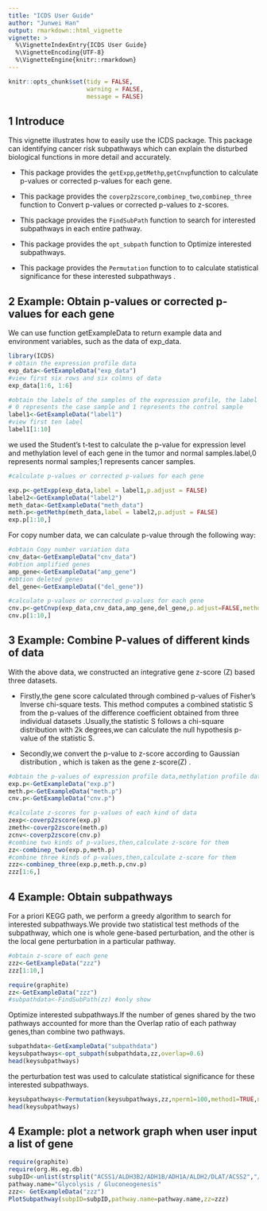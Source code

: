---
title: "ICDS User Guide"
author: "Junwei Han"
output: rmarkdown::html_vignette
vignette: >
  %\VignetteIndexEntry{ICDS User Guide} 
  %\VignetteEncoding{UTF-8} 
  %\VignetteEngine{knitr::rmarkdown}
---
```{r style, echo=FALSE, results="asis", message=FALSE}
knitr::opts_chunk$set(tidy = FALSE,
                      warning = FALSE,
                      message = FALSE)
```

## 1 Introduce
This vignette illustrates how to easily use the ICDS package. This package can identifying cancer risk subpathways which can explain the disturbed biological functions in more detail and accurately.

+  This package provides the
`getExpp`,`getMethp`,`getCnvp`function to calculate p-values or corrected p-values for each gene.

+   This package provides the `coverp2zscore`,`combinep_two`,`combinep_three` function to Convert p-values or corrected p-values to z-scores.

+  This package provides the `FindSubPath` function to search for interested subpathways in each entire pathway. 

+  This package provides the `opt_subpath` function to Optimize interested subpathways. 

+  This package provides the `Permutation` function to to calculate statistical significance for these interested subpathways
.

## 2 Example: Obtain p-values or corrected p-values for each gene
We can use function getExampleData to return example data and environment variables, such as the
data of exp_data.

```{r}
library(ICDS)
# obtain the expression profile data
exp_data<-GetExampleData("exp_data")
#view first six rows and six colmns of data
exp_data[1:6, 1:6]
```


```{r eval=TRUE}
#obtain the labels of the samples of the expression profile, the label vector is a vector of 0/1s,
# 0 represents the case sample and 1 represents the control sample
label1<-GetExampleData("label1")
#view first ten label
label1[1:10]
```
we used the Student's t-test to calculate the p-value for expression level and methylation level of each gene in the tumor and normal samples.label,0 represents normal samples;1 represents cancer samples.

```{r}
#calculate p-values or corrected p-values for each gene

exp.p<-getExpp(exp_data,label = label1,p.adjust = FALSE)
label2<-GetExampleData("label2")
meth_data<-GetExampleData("meth_data")
meth.p<-getMethp(meth_data,label = label2,p.adjust = FALSE)
exp.p[1:10,]

```

For copy number data, we can calculate p-value through the following way:
```{r}
#obtain Copy number variation data
cnv_data<-GetExampleData("cnv_data")
#obtion amplified genes
amp_gene<-GetExampleData("amp_gene")
#obtion deleted genes
del_gene<-GetExampleData(("del_gene"))

```

```{R}
#calculate p-values or corrected p-values for each gene
cnv.p<-getCnvp(exp_data,cnv_data,amp_gene,del_gene,p.adjust=FALSE,method="fdr")
cnv.p[1:10,]
```

## 3 Example: Combine P-values of different kinds of data
With the above data, we constructed an integrative gene z-score (Z) based three datasets.

+ Firstly,the gene score calculated through combined p-values of Fisher’s Inverse chi-square tests. This method computes a combined statistic S from the p-values of the difference coefficient obtained from three individual datasets .Usually,the statistic S follows a chi-square distribution with 2k degrees,we can calculate the null hypothesis p-value of the statistic S.

+ Secondly,we convert the p-value to z-score according to Gaussian distribution , which is taken as the gene z-score(Z) .

```{r}
#obtain the p-values of expression profile data,methylation profile data and Copy number variation data
exp.p<-GetExampleData("exp.p")
meth.p<-GetExampleData("meth.p")
cnv.p<-GetExampleData("cnv.p")

```


```{r}

#calculate z-scores for p-values of each kind of data
zexp<-coverp2zscore(exp.p)
zmeth<-coverp2zscore(meth.p)
zcnv<-coverp2zscore(cnv.p)
#combine two kinds of p-values,then,calculate z-score for them
zz<-combinep_two(exp.p,meth.p)
#combine three kinds of p-values,then,calculate z-score for them
zzz<-combinep_three(exp.p,meth.p,cnv.p)
zzz[1:6,]
```

## 4 Example: Obtain subpathways
For a priori KEGG path, we perform a greedy algorithm to search for interested subpathways.We provide two statistical test methods of the subpathway, which one is whole gene-based perturbation, and the other is the local gene perturbation in a particular pathway.
```{r}
#obtain z-score of each gene
zzz<-GetExampleData("zzz")
zzz[1:10,]

```

```{r eval= FALSE}
require(graphite)
zz<-GetExampleData("zzz")
#subpathdata<-FindSubPath(zz) #only show

```
Optimize interested subpathways.If the number of genes shared by the two pathways accounted for more than the Overlap ratio of each pathway genes,than combine two pathways.
```{r}
subpathdata<-GetExampleData("subpathdata")
keysubpathways<-opt_subpath(subpathdata,zz,overlap=0.6)
head(keysubpathways)
```
the perturbation test was used to calculate statistical significance for these interested subpathways.
```{r}
keysubpathways<-Permutation(keysubpathways,zz,nperm1=100,method1=TRUE,nperm2=100,method2=FALSE)
head(keysubpathways)
```

## 4 Example: plot a network graph when user input a list of gene

```{r}
require(graphite)
require(org.Hs.eg.db)
subpID<-unlist(strsplit("ACSS1/ALDH3B2/ADH1B/ADH1A/ALDH2/DLAT/ACSS2","/"))
pathway.name="Glycolysis / Gluconeogenesis"
zzz<- GetExampleData("zzz")
PlotSubpathway(subpID=subpID,pathway.name=pathway.name,zz=zzz)
```




